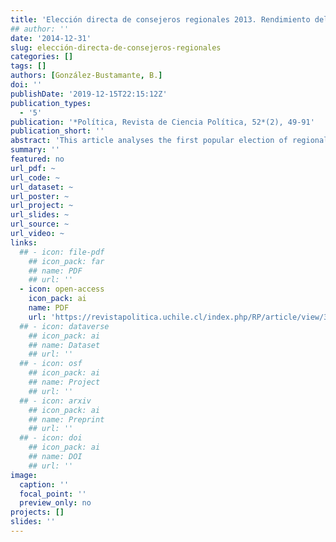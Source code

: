 ```yaml
---
title: 'Elección directa de consejeros regionales 2013. Rendimiento del capital político, familiar y económico en una nueva arena electoral en Chile'
## author: ''
date: '2014-12-31'
slug: elección-directa-de-consejeros-regionales
categories: []
tags: []
authors: [González-Bustamante, B.]
doi: ''
publishDate: '2019-12-15T22:15:12Z'
publication_types:
  - '5'
publication: '*Política, Revista de Ciencia Política, 52*(2), 49-91'
publication_short: ''
abstract: 'This article analyses the first popular election of regional councillors in Chile, a post which, before 2013, was chosen by local government representatives. The database used contains electoral and biographical information for each candidate (N = 1,382), which is compared to similar data for candidates in all Chilean elections between 1989-2013 (N = 50,462). This paper analyses electoral results and the factors that determine the election as a regional council member, using the concept of species of capital used in political sociology. It presents a descriptive analysis and maximum likelihood logit model. It finds that political and economic capitals are relevant factors for electoral success.'
summary: ''
featured: no
url_pdf: ~
url_code: ~
url_dataset: ~
url_poster: ~
url_project: ~
url_slides: ~
url_source: ~
url_video: ~
links:
  ## - icon: file-pdf
    ## icon_pack: far
    ## name: PDF
    ## url: ''
  - icon: open-access 
    icon_pack: ai
    name: PDF
    url: 'https://revistapolitica.uchile.cl/index.php/RP/article/view/36137'
  ## - icon: dataverse
    ## icon_pack: ai
    ## name: Dataset
    ## url: ''
  ## - icon: osf
    ## icon_pack: ai
    ## name: Project
    ## url: ''
  ## - icon: arxiv
    ## icon_pack: ai
    ## name: Preprint
    ## url: ''
  ## - icon: doi
    ## icon_pack: ai
    ## name: DOI
    ## url: ''
image:
  caption: ''
  focal_point: ''
  preview_only: no
projects: []
slides: ''
---
```

